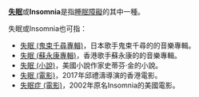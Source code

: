 '''[[失眠|失眠]]'''或'''Insomnia'''是指[[睡眠障礙|睡眠障礙]]的其中一種。

失眠或Insomnia也可指：

* [[失眠_(鬼束千尋專輯)|失眠 (鬼束千尋專輯)]]，日本歌手鬼束千尋的的音樂專輯。
* [[失眠_(蘇永康專輯)|失眠 (蘇永康專輯)]]，香港歌手蘇永康的的音樂專輯。
* [[失眠_(小說)|失眠 (小說)]]，美國小說作家史蒂芬·金的小說。
* [[失眠_(電影)|失眠 (電影)]]，2017年邱禮濤導演的香港電影。
* [[失眠症_(電影)|失眠症 (電影)]]，2002年原名Insomnia的美國電影。
{{Disambig|cat=二字作品消歧义}}